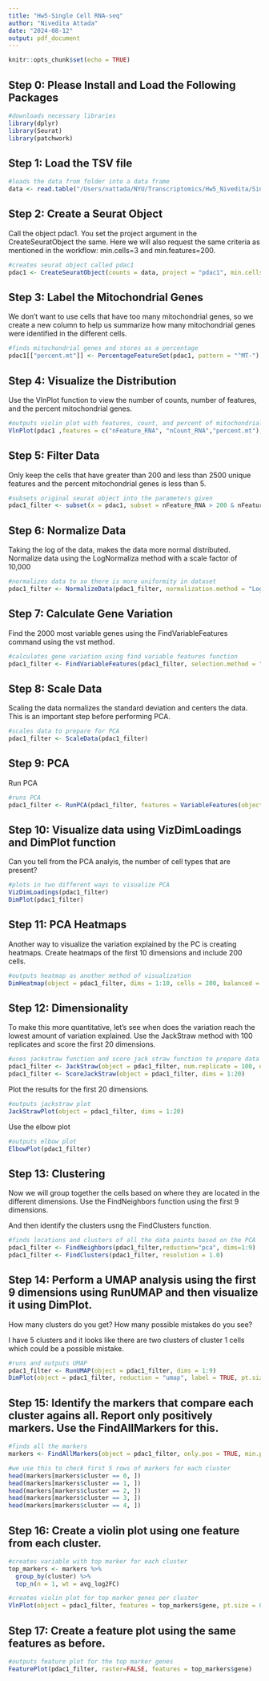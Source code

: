 ```yaml
---
title: "Hw5-Single Cell RNA-seq"
author: "Nivedita Attada"
date: "2024-08-12"
output: pdf_document
---
```


```r
knitr::opts_chunk$set(echo = TRUE)
```

## Step 0: Please Install and Load the Following Packages

```r
#downloads necessary libraries
library(dplyr)
library(Seurat)
library(patchwork)
```


## Step 1: Load the TSV file

```r

#loads the data from folder into a data frame
data <- read.table("/Users/nattada/NYU/Transcriptomics/Hw5_Nivedita/SingleCellRNAseq/GSM3036909.tsv", header = TRUE, sep = "\t", row.names = 1)

```

## Step 2: Create a Seurat Object
Call the object pdac1. You set the project argument in the CreateSeuratObject the same. Here we will also request the same criteria as mentioned in the workflow: min.cells=3 and min.features=200.

```r

#creates seurat object called pdac1
pdac1 <- CreateSeuratObject(counts = data, project = "pdac1", min.cells = 3, min.features = 200)

```


## Step 3: Label the Mitochondrial Genes
We don’t want to use cells that have too many mitochondrial genes, so we create a new column to help us summarize how many mitochondrial genes were identified in the different cells.

```r

#finds mitochondrial genes and stores as a percentage
pdac1[["percent.mt"]] <- PercentageFeatureSet(pdac1, pattern = "^MT-")

```

## Step 4: Visualize the Distribution
Use the VlnPlot function to view the number of counts, number of features, and the percent mitochondrial genes.

```r

#outputs violin plot with features, count, and percent of mitochondrial genes
VlnPlot(pdac1 ,features = c("nFeature_RNA", "nCount_RNA","percent.mt"),ncol = 3,pt.size=0)

```


## Step 5: Filter Data
Only keep the cells that have greater than 200 and less than 2500 unique features and the percent mitochondrial genes is less than 5.

```r

#subsets original seurat object into the parameters given
pdac1_filter <- subset(x = pdac1, subset = nFeature_RNA > 200 & nFeature_RNA < 2500 & percent.mt < 5)

```

## Step 6: Normalize Data
Taking the log of the data, makes the data more normal distributed. Normalize data using the LogNormaliza method with a scale factor of 10,000

```r

#normalizes data to so there is more uniformity in dataset
pdac1_filter <- NormalizeData(pdac1_filter, normalization.method = "LogNormalize", scale.factor = 10000)

```

## Step 7: Calculate Gene Variation
Find the 2000 most variable genes using the FindVariableFeatures command using the vst method.

```r

#calculates gene variation using find variable features function
pdac1_filter <- FindVariableFeatures(pdac1_filter, selection.method = "vst", nfeatures = 2000)

```

## Step 8: Scale Data
Scaling the data normalizes the standard deviation and centers the data. This is an important step before performing PCA.

```r

#scales data to prepare for PCA
pdac1_filter <- ScaleData(pdac1_filter)

```

## Step 9: PCA
Run PCA

```r

#runs PCA
pdac1_filter <- RunPCA(pdac1_filter, features = VariableFeatures(object = pdac1_filter))

```

## Step 10: Visualize data using VizDimLoadings and DimPlot function
Can you tell from the PCA analyis, the number of cell types that are present?

```r

#plots in two different ways to visualize PCA
VizDimLoadings(pdac1_filter)
DimPlot(pdac1_filter)

```

## Step 11: PCA Heatmaps
Another way to visualize the variation explained by the PC is creating heatmaps. Create heatmaps of the first 10 dimensions and include 200 cells.

```r

#outputs heatmap as another method of visualization
DimHeatmap(object = pdac1_filter, dims = 1:10, cells = 200, balanced = TRUE)

```

## Step 12: Dimensionality
To make this more quantitative, let’s see when does the variation reach the lowest amount of variation explained. Use the JackStraw method with 100 replicates and score the first 20 dimensions.

```r

#uses jackstraw function and score jack straw function to prepare data for jackstraw plot
pdac1_filter <- JackStraw(object = pdac1_filter, num.replicate = 100, dims = 20)
pdac1_filter <- ScoreJackStraw(object = pdac1_filter, dims = 1:20)

```

Plot the results for the first 20 dimensions.

```r

#outputs jackstraw plot
JackStrawPlot(object = pdac1_filter, dims = 1:20)

```

Use the elbow plot

```r

#outputs elbow plot
ElbowPlot(pdac1_filter)

```

## Step 13: Clustering
Now we will group together the cells based on where they are located in the different dimensions. Use the FindNeighbors function using the first 9 dimensions.

And then identify the clusters usng the FindClusters function.

```r

#finds locations and clusters of all the data points based on the PCA
pdac1_filter <- FindNeighbors(pdac1_filter,reduction="pca", dims=1:9)
pdac1_filter <- FindClusters(pdac1_filter, resolution = 1.0)

```

## Step 14: Perform a UMAP analysis using the first 9 dimensions using RunUMAP and then visualize it using DimPlot.
How many clusters do you get? How many possible mistakes do you see?

I have 5 clusters and it looks like there are two clusters of cluster 1 cells which could be a possible mistake.

```r

#runs and outputs UMAP
pdac1_filter <- RunUMAP(object = pdac1_filter, dims = 1:9)
DimPlot(object = pdac1_filter, reduction = "umap", label = TRUE, pt.size = 0.5)

```

## Step 15: Identify the markers that compare each cluster agains all. Report only positively markers. Use the FindAllMarkers for this.

```r

#finds all the markers
markers <- FindAllMarkers(object = pdac1_filter, only.pos = TRUE, min.pct = 0.25, logfc.threshold = 0.25)

#we use this to check first 5 rows of markers for each cluster
head(markers[markers$cluster == 0, ])
head(markers[markers$cluster == 1, ])
head(markers[markers$cluster == 2, ])
head(markers[markers$cluster == 3, ])
head(markers[markers$cluster == 4, ])

```

## Step 16: Create a violin plot using one feature from each cluster.

```r

#creates variable with top marker for each cluster
top_markers <- markers %>%
  group_by(cluster) %>%
  top_n(n = 1, wt = avg_log2FC)

#creates violin plot for top marker genes per cluster
VlnPlot(object = pdac1_filter, features = top_markers$gene, pt.size = 0.1)

```

## Step 17: Create a feature plot using the same features as before. 

```r

#outputs feature plot for the top marker genes
FeaturePlot(pdac1_filter, raster=FALSE, features = top_markers$gene)

```

